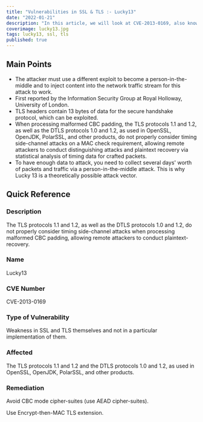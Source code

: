 ```yaml
---
title: "Vulnerabilities in SSL & TLS :- Lucky13"
date: "2022-01-21"
description: "In this article, we will look at CVE-2013-0169, also known as the Lucky 13 vulnerability, which exists within SSL and TLS. The TLS protocols 1.1 and 1.2, as well as the DTLS protocols 1.0 and 1.2, do not properly consider timing side-channel attacks when processing malformed CBC padding, allowing remote attackers to conduct plaintext-recovery."
coverimage: lucky13.jpg
tags: lucky13, ssl, tls
published: true
---
```

## Main Points

- The attacker must use a different exploit to become a person-in-the-middle and to inject content into the network traffic stream for this attack to work.
- First reported by the Information Security Group at Royal Holloway, University of London.
- TLS headers contain 13 bytes of data for the secure handshake protocol, which can be exploited.
- When processing malformed CBC padding, the TLS protocols 1.1 and 1.2, as well as the DTLS protocols 1.0 and 1.2, as used in OpenSSL, OpenJDK, PolarSSL, and other products, do not properly consider timing side-channel attacks on a MAC check requirement, allowing remote attackers to conduct distinguishing attacks and plaintext recovery via statistical analysis of timing data for crafted packets.
- To have enough data to attack, you need to collect several days' worth of packets and traffic via a person-in-the-middle attack. This is why Lucky 13 is a theoretically possible attack vector.

## Quick Reference

### Description

The TLS protocols 1.1 and 1.2, as well as the DTLS protocols 1.0 and 1.2, do not properly consider timing side-channel attacks when processing malformed CBC padding, allowing remote attackers to conduct plaintext-recovery.

### Name

Lucky13 

### CVE Number

CVE-2013-0169

### Type of Vulnerability

Weakness in SSL and TLS themselves and not in a particular implementation of them.

### Affected

The TLS protocols 1.1 and 1.2 and the DTLS protocols 1.0 and 1.2, as used in OpenSSL, OpenJDK, PolarSSL, and other products.

### Remediation

Avoid CBC mode cipher-suites (use AEAD cipher-suites).

Use Encrypt-then-MAC TLS extension.